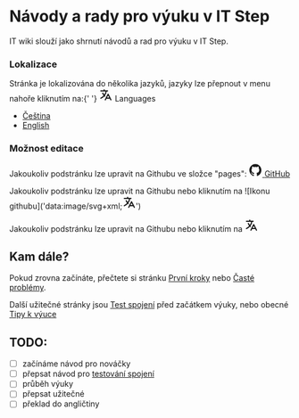 # Návody a rady pro výuku v IT Step

IT wiki slouží jako shrnutí návodů a rad pro výuku v IT Step.

### Lokalizace

<p>
  <span>
    Stránka je lokalizována do několika jazyků, jazyky lze přepnout v menu
    nahoře kliknutím na:{' '}
  </span>
  <svg
    fill="none"
    viewBox="0 0 24 24"
    width="24"
    height="24"
    stroke="currentColor"
    class="inline"
  >
    <path
      stroke-linecap="round"
      stroke-linejoin="round"
      stroke-width="2"
      d="M3 5h12M9 3v2m1.048 9.5A18.022 18.022 0 016.412 9m6.088 9h7M11 21l5-10 5 10M12.751 5C11.783 10.77 8.07 15.61 3 18.129"
    ></path>
  </svg>
  <span class="sr-only">Languages</span>
</p>

- [Čeština](/cs/)
- [English](/en/)

### Možnost editace

<p>
  <span>Jakoukoliv podstránku lze upravit na Githubu ve složce "pages": </span>
  <a href="https://github.com/h0n24/itwiki/" target="_blank" rel="noreferrer">
    <svg height="24" viewBox="2 2 20 20" fill="none" aria-hidden="true">
      <path
        fill-rule="evenodd"
        clip-rule="evenodd"
        d="M12 3C7.0275 3 3 7.12937 3 12.2276C3 16.3109 5.57625 19.7597 9.15374 20.9824C9.60374 21.0631 9.77249 20.7863 9.77249 20.5441C9.77249 20.3249 9.76125 19.5982 9.76125 18.8254C7.5 19.2522 6.915 18.2602 6.735 17.7412C6.63375 17.4759 6.19499 16.6569 5.8125 16.4378C5.4975 16.2647 5.0475 15.838 5.80124 15.8264C6.51 15.8149 7.01625 16.4954 7.18499 16.7723C7.99499 18.1679 9.28875 17.7758 9.80625 17.5335C9.885 16.9337 10.1212 16.53 10.38 16.2993C8.3775 16.0687 6.285 15.2728 6.285 11.7432C6.285 10.7397 6.63375 9.9092 7.20749 9.26326C7.1175 9.03257 6.8025 8.08674 7.2975 6.81794C7.2975 6.81794 8.05125 6.57571 9.77249 7.76377C10.4925 7.55615 11.2575 7.45234 12.0225 7.45234C12.7875 7.45234 13.5525 7.55615 14.2725 7.76377C15.9937 6.56418 16.7475 6.81794 16.7475 6.81794C17.2424 8.08674 16.9275 9.03257 16.8375 9.26326C17.4113 9.9092 17.76 10.7281 17.76 11.7432C17.76 15.2843 15.6563 16.0687 13.6537 16.2993C13.98 16.5877 14.2613 17.1414 14.2613 18.0065C14.2613 19.2407 14.25 20.2326 14.25 20.5441C14.25 20.7863 14.4188 21.0746 14.8688 20.9824C16.6554 20.364 18.2079 19.1866 19.3078 17.6162C20.4077 16.0457 20.9995 14.1611 21 12.2276C21 7.12937 16.9725 3 12 3Z"
        fill="currentColor"
      ></path>
    </svg>
    <span class="sr-only">GitHub</span>
  </a>
</p>

Jakoukoliv podstránku lze upravit na Githubu nebo kliknutím na ![Ikonu githubu]('data:image/svg+xml;<svg fill="none" width="24" height="24" stroke="currentColor" class="inline"><path stroke-linecap="round" stroke-linejoin="round" stroke-width="2" d="M3 5h12M9 3v2m1.048 9.5A18.022 18.022 0 0 1 6.412 9m6.088 9h7M11 21l5-10 5 10M12.751 5C11.783 10.77 8.07 15.61 3 18.129"/></svg>')

Jakoukoliv podstránku lze upravit na Githubu nebo kliknutím na <svg fill="none" width="24" height="24" stroke="currentColor" class="inline"><path stroke-linecap="round" stroke-linejoin="round" stroke-width="2" d="M3 5h12M9 3v2m1.048 9.5A18.022 18.022 0 0 1 6.412 9m6.088 9h7M11 21l5-10 5 10M12.751 5C11.783 10.77 8.07 15.61 3 18.129"/></svg>

## Kam dále?

Pokud zrovna začínáte, přečtete si stránku [První kroky](start) nebo [Časté problémy](start/problems).

Další užitečné stránky jsou [Test spojení](connection-test) před začátkem výuky, nebo obecné [Tipy k výuce](teach)

## TODO:

- [ ] začínáme návod pro nováčky
- [ ] přepsat návod pro [testování spojení](https://docs.google.com/document/d/1le6zpDI34TzZktw4YVXCDxztVooKSywLxCHUzi4MbuY/edit#heading=h.pl50fgzczfxa)
- [ ] průběh výuky
- [ ] přepsat užitečné
- [ ] překlad do angličtiny
